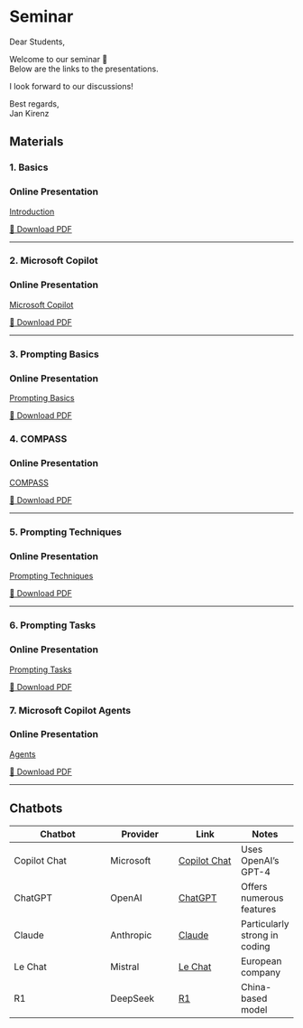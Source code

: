 # Seminar

Dear Students,

Welcome to our seminar 👋   
Below are the links to the presentations.

I look forward to our discussions!

Best regards,  
Jan Kirenz




## Materials

### 1. Basics

::: {.callout-note}
### Online Presentation

[Introduction](https://kirenz.github.io/prompting-slides/grundlagen#/title-slide) 

:::

<a class="btn btn-primary" href="1-Introduction.pdf" download>
  📄 Download PDF
</a>

---

### 2. Microsoft Copilot


::: {.callout-note}
### Online Presentation

[Microsoft Copilot](https://kirenz.github.io/prompting-slides/copilot#/title-slide) 

:::

<a class="btn btn-primary" href="2-Microsoft-Copilot.pdf" download>
  📄 Download PDF
</a>


---

### 3. Prompting Basics

::: {.callout-note}
### Online Presentation

[Prompting Basics](https://kirenz.github.io/prompting-slides/prompting-basics#/)

:::

<a class="btn btn-primary" href="3-Prompting-Basics.pdf" download>
  📄 Download PDF
</a>



### 4. COMPASS

::: {.callout-note}
### Online Presentation

[COMPASS](https://kirenz.github.io/prompting-slides/compass#/title-slide) 

:::

<a class="btn btn-primary" href="4-COMPASS.pdf" download>
  📄 Download PDF
</a>


---

### 5. Prompting Techniques

::: {.callout-note}
### Online Presentation

[Prompting Techniques](https://kirenz.github.io/prompting-slides/prompting-techniques#/title-slide) 
:::

<a class="btn btn-primary" href="5-Prompting-Techniques.pdf" download>
  📄 Download PDF
</a>



---

### 6. Prompting Tasks

::: {.callout-note}
### Online Presentation

[Prompting Tasks](https://kirenz.github.io/prompting-slides/tasks#/title-slide)

:::

<a class="btn btn-primary" href="6-Prompting-Tasks.pdf" download>
  📄 Download PDF
</a>



### 7. Microsoft Copilot Agents

::: {.callout-note}
### Online Presentation

[Agents](https://kirenz.github.io/prompting-slides/copilot-agents#/title-slide)

:::

<a class="btn btn-primary" href="7-Agents.pdf" download>
  📄 Download PDF
</a>


---


## Chatbots

| Chatbot         | Provider    | Link     | Notes |
|-----------------|------------|-----------|----------|
| Copilot Chat | Microsoft  | [Copilot Chat](https://copilot.microsoft.com) | Uses OpenAI's GPT-4 |
| ChatGPT       | OpenAI     | [ChatGPT](https://chatgpt.com) | Offers numerous features |
| Claude     | Anthropic  | [Claude](https://www.anthropic.com/claude) | Particularly strong in coding |
| Le Chat      | Mistral    | [Le Chat](https://chat.mistral.ai/chat) | European company |
| R1          | DeepSeek   | [R1](https://chat.deepseek.com/sign_in) | China-based model |